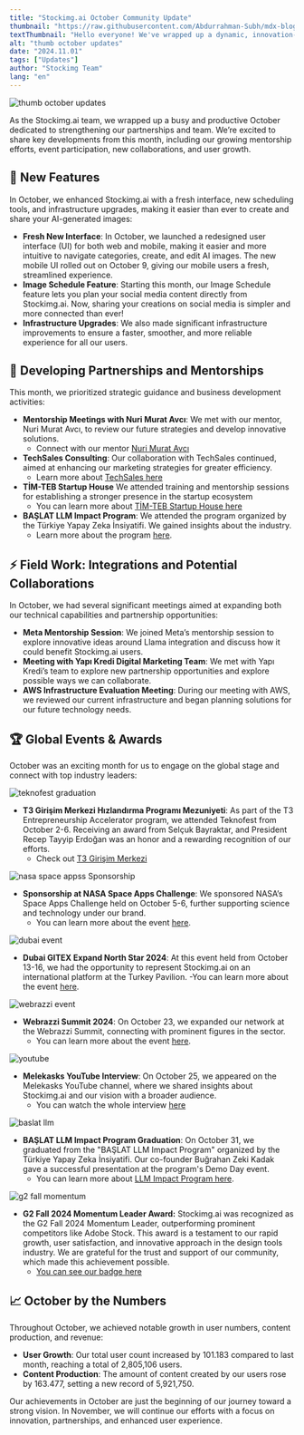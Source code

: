 ```yaml
---
title: "Stockimg.ai October Community Update"
thumbnail: "https://raw.githubusercontent.com/Abdurrahman-Subh/mdx-blog/main/images/sai-comm-upd-oct-en.png"
textThumbnail: "Hello everyone! We've wrapped up a dynamic, innovation-filled October at Stockimg.ai, and we owe it all to our dedicated team and fantastic community."
alt: "thumb october updates"
date: "2024.11.01"
tags: ["Updates"]
author: "Stockimg Team"
lang: "en"
---
```


![thumb october updates](https://raw.githubusercontent.com/Abdurrahman-Subh/mdx-blog/main/images/sai-comm-upd-oct-en.png)

As the Stockimg.ai team, we wrapped up a busy and productive October dedicated to strengthening our partnerships and team. We’re excited to share key developments from this month, including our growing mentorship efforts, event participation, new collaborations, and user growth.

## 🌟 New Features

In October, we enhanced Stockimg.ai with a fresh interface, new scheduling tools, and infrastructure upgrades, making it easier than ever to create and share your AI-generated images:

- **Fresh New Interface**: In October, we launched a redesigned user interface (UI) for both web and mobile, making it easier and more intuitive to navigate categories, create, and edit AI images. The new mobile UI rolled out on October 9, giving our mobile users a fresh, streamlined experience.
- **Image Schedule Feature**: Starting this month, our Image Schedule feature lets you plan your social media content directly from Stockimg.ai. Now, sharing your creations on social media is simpler and more connected than ever!
- **Infrastructure Upgrades**: We also made significant infrastructure improvements to ensure a faster, smoother, and more reliable experience for all our users.

## 🤝 Developing Partnerships and Mentorships

This month, we prioritized strategic guidance and business development activities:

- **Mentorship Meetings with Nuri Murat Avcı**: We met with our mentor, Nuri Murat Avcı, to review our future strategies and develop innovative solutions.
    - Connect with our mentor [Nuri Murat Avcı](https://www.linkedin.com/in/nurimuratavci)
- **TechSales Consulting**: Our collaboration with TechSales continued, aimed at enhancing our marketing strategies for greater efficiency.
    - Learn more about [TechSales here](https://techsalestr.com/)
- **TİM-TEB Startup House** We attended training and mentorship sessions for establishing a stronger presence in the startup ecosystem
    - You can learn more about [TİM-TEB Startup House here](https://timlegirisim.com/tr/default.html)
- **BAŞLAT LLM Impact Program**: We attended the program organized by the Türkiye Yapay Zeka İnsiyatifi. We gained insights about the industry.
    - Learn more about the program [here](https://www.hello-tomorrow.org.tr/baslat-llm-etki-programi/).

## ⚡ Field Work: Integrations and Potential Collaborations

In October, we had several significant meetings aimed at expanding both our technical capabilities and partnership opportunities:

- **Meta Mentorship Session**: We joined Meta’s mentorship session to explore innovative ideas around Llama integration and discuss how it could benefit Stockimg.ai users.
- **Meeting with Yapı Kredi Digital Marketing Team**: We met with Yapı Kredi’s team to explore new partnership opportunities and explore possible ways we can collaborate.
- **AWS Infrastructure Evaluation Meeting**: During our meeting with AWS, we reviewed our current infrastructure and began planning solutions for our future technology needs.

## 🏆 Global Events & Awards

October was an exciting month for us to engage on the global stage and connect with top industry leaders:

![teknofest graduation](https://raw.githubusercontent.com/Abdurrahman-Subh/mdx-blog/main/images/oct-teknofest.png)

- **T3 Girişim Merkezi Hızlandırma Programı Mezuniyeti**: As part of the T3 Entrepreneurship Accelerator program, we attended Teknofest from October 2-6. Receiving an award from Selçuk Bayraktar, and President Recep Tayyip Erdoğan was an honor and a rewarding recognition of our efforts.
    - Check out [T3 Girişim Merkezi](https://t3gm.t3vakfi.org/en/)

![nasa space appss Sponsorship](https://raw.githubusercontent.com/Abdurrahman-Subh/mdx-blog/main/images/oct-nasa.png)

- **Sponsorship at NASA Space Apps Challenge**: We sponsored NASA’s Space Apps Challenge held on October 5-6, further supporting science and technology under our brand.
    - You can learn more about the event [here](https://www.spaceappschallenge.org/nasa-space-apps-2024/2024-local-events/istanbul/).

![dubai event](https://raw.githubusercontent.com/Abdurrahman-Subh/mdx-blog/main/images/oct-dubai.png)

- **Dubai GITEX Expand North Star 2024**: At this event held from October 13-16, we had the opportunity to represent Stockimg.ai on an international platform at the Turkey Pavilion.
    -You can learn more about the event [here](https://www.expandnorthstar.com/).

![webrazzi event](https://raw.githubusercontent.com/Abdurrahman-Subh/mdx-blog/main/images/oct-webrazzi.png)

- **Webrazzi Summit 2024**: On October 23, we expanded our network at the Webrazzi Summit, connecting with prominent figures in the sector.
    - You can learn more about the event [here](https://webrazzi.com/en/etkinlik/2024/summit).

![youtube](https://raw.githubusercontent.com/Abdurrahman-Subh/mdx-blog/main/images/oct-yt.png)

- **Melekasks YouTube Interview**: On October 25, we appeared on the Melekasks YouTube channel, where we shared insights about Stockimg.ai and our vision with a broader audience.
    - You can watch the whole interview [here](https://www.youtube.com/watch?v=Z2HP6rl9VYk)

![baslat llm](https://raw.githubusercontent.com/Abdurrahman-Subh/mdx-blog/main/images/oct-llm.png)

- **BAŞLAT LLM Impact Program Graduation**: On October 31, we graduated from the "BAŞLAT LLM Impact Program" organized by the Türkiye Yapay Zeka İnsiyatifi. Our co-founder Buğrahan Zeki Kadak gave a successful presentation at the program's Demo Day event.
    - You can learn more about [LLM Impact Program here](https://www.hello-tomorrow.org.tr/baslat-llm-etki-programi/).

![g2 fall momentum](https://raw.githubusercontent.com/Abdurrahman-Subh/mdx-blog/main/images/g2-fall.png)

- **G2 Fall 2024 Momentum Leader Award:** Stockimg.ai was recognized as the G2 Fall 2024 Momentum Leader, outperforming prominent competitors like Adobe Stock. This award is a testament to our rapid growth, user satisfaction, and innovative approach in the design tools industry. We are grateful for the trust and support of our community, which made this achievement possible.
    - [You can see our badge here](https://www.g2.com/products/stockimg-ai/reviews?utm_source=rewards-badge)

## 📈 October by the Numbers

Throughout October, we achieved notable growth in user numbers, content production, and revenue:

- **User Growth**: Our total user count increased by 101.183 compared to last month, reaching a total of 2,805,106 users.
- **Content Production**: The amount of content created by our users rose by 163.477, setting a new record of 5,921,750.

Our achievements in October are just the beginning of our journey toward a strong vision. In November, we will continue our efforts with a focus on innovation, partnerships, and enhanced user experience.